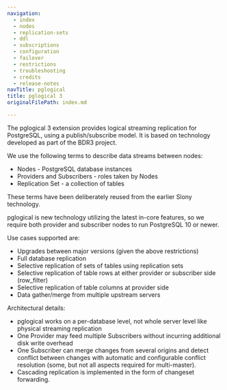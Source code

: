 ```yaml
---
navigation:
  - index
  - nodes
  - replication-sets
  - ddl
  - subscriptions
  - configuration
  - failover
  - restrictions
  - troubleshooting
  - credits
  - release-notes
navTitle: pglogical
title: pglogical 3
originalFilePath: index.md

---
```


The pglogical 3 extension provides logical streaming replication for PostgreSQL,
using a publish/subscribe model. It is based on technology developed as part
of the BDR3 project.

We use the following terms to describe data streams between nodes:

-   Nodes - PostgreSQL database instances
-   Providers and Subscribers - roles taken by Nodes
-   Replication Set - a collection of tables

These terms have been deliberately reused from the earlier Slony technology.

pglogical is new technology utilizing the latest in-core features, so we
require both provider and subscriber nodes to run PostgreSQL 10 or newer.

Use cases supported are:

-   Upgrades between major versions (given the above restrictions)
-   Full database replication
-   Selective replication of sets of tables using replication sets
-   Selective replication of table rows at either provider or subscriber side (row_filter)
-   Selective replication of table columns at provider side
-   Data gather/merge from multiple upstream servers

Architectural details:

-   pglogical works on a per-database level, not whole server level like
    physical streaming replication
-   One Provider may feed multiple Subscribers without incurring additional disk
    write overhead
-   One Subscriber can merge changes from several origins and detect conflict
    between changes with automatic and configurable conflict resolution (some,
    but not all aspects required for multi-master).
-   Cascading replication is implemented in the form of changeset forwarding.
